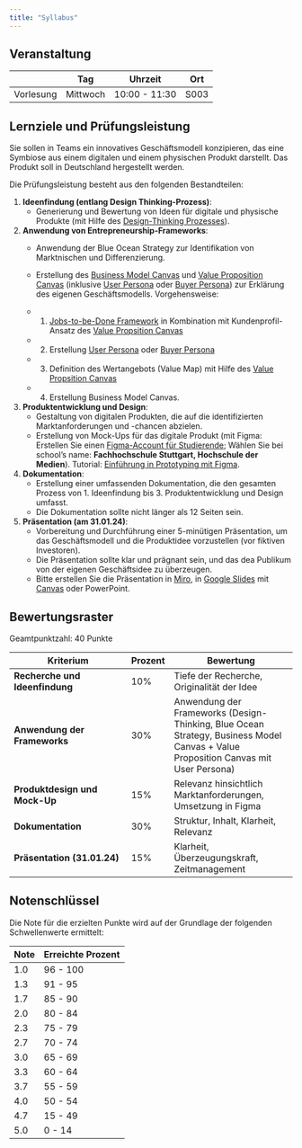 ```yaml
---
title: "Syllabus"
---
```



## Veranstaltung

|           | Tag       | Uhrzeit              | Ort |
|-----------|-----------|-------------------|----------|
| Vorlesung   | Mittwoch    | 10:00  - 11:30  |  S003  |


## Lernziele und Prüfungsleistung

Sie sollen in Teams ein innovatives Geschäftsmodell konzipieren, das eine Symbiose aus einem digitalen und einem physischen Produkt darstellt. Das Produkt soll in Deutschland hergestellt werden. 

Die Prüfungsleistung besteht aus den folgenden Bestandteilen:


1. **Ideenfindung (entlang Design Thinking-Prozess)**: 
   - Generierung und Bewertung von Ideen für digitale und physische Produkte (mit Hilfe des [Design-Thinking Prozesses](https://miro.com/de/research-und-design/was-ist-design-thinking/)).

2. **Anwendung von Entrepreneurship-Frameworks**:
   - Anwendung der Blue Ocean Strategy zur Identifikation von Marktnischen und Differenzierung.
   - Erstellung des [Business Model Canvas](/docs/business-model-canvas.qmd) und [Value Proposition Canvas](/docs/value-proposition.qmd) (inklusive [User Persona](/docs/user-persona.qmd) oder [Buyer Persona](/docs/buyer-persona.qmd)) zur Erklärung des eigenen Geschäftsmodells. Vorgehensweise: 
   
   - 1) [Jobs-to-be-Done Framework](/docs/jobs-to-be-done.qmd) in Kombination mit Kundenprofil-Ansatz des [Value Propsition Canvas](/docs/value-proposition.qmd) 
   
   - 2) Erstellung [User Persona](/docs/user-persona.qmd) oder [Buyer Persona](/docs/buyer-persona.qmd) 
   
   - 3) Definition des Wertangebots (Value Map) mit Hilfe des [Value Propsition Canvas](/docs/value-proposition.qmd)

   - 4) Erstellung Business Model Canvas.

3. **Produktentwicklung und Design**:
   - Gestaltung von digitalen Produkten, die auf die identifizierten Marktanforderungen und -chancen abzielen.
   - Erstellung von Mock-Ups für das digitale Produkt (mit Figma: Erstellen Sie einen [Figma-Account für Studierende](https://help.figma.com/hc/de/articles/360041061214-Bildungsstatus-verifizieren); Wählen Sie bei school's name: **Fachhochschule Stuttgart, Hochschule der Medien**). Tutorial: [Einführung in Prototyping mit Figma](https://help.figma.com/hc/de/articles/360040314193-Einf%C3%BChrung-in-Prototyping-in-Figma).

4. **Dokumentation**:
   - Erstellung einer umfassenden Dokumentation, die den gesamten Prozess von 1. Ideenfindung bis 3. Produktentwicklung und Design umfasst.
   - Die Dokumentation sollte nicht länger als 12 Seiten sein.

5. **Präsentation (am 31.01.24)**:
   - Vorbereitung und Durchführung einer 5-minütigen Präsentation, um das Geschäftsmodell und die Produktidee vorzustellen (vor fiktiven Investoren).
   - Die Präsentation sollte klar und prägnant sein, und das dea Publikum von der eigenen Geschäftsidee zu überzeugen.
   - Bitte erstellen Sie die Präsentation in [Miro](https://miro.com/de/templates/praesentation/), in [Google Slides](https://www.google.com/slides/about/) mit [Canvas](https://www.canva.com/) oder PowerPoint. 


## Bewertungsraster

Geamtpunktzahl: 40 Punkte

| Kriterium                         | Prozent | Bewertung                          |
|-----------------------------------|--------|------------------------------------|
| **Recherche und Ideenfindung**    | 10%     | Tiefe der Recherche, Originalität der Idee |
| **Anwendung der Frameworks**      | 30%     | Anwendung der Frameworks (Design-Thinking, Blue Ocean Strategy, Business Model Canvas + Value Proposition Canvas mit User Persona)  |
| **Produktdesign und Mock-Up**     | 15%     | Relevanz hinsichtlich Marktanforderungen, Umsetzung in Figma |
| **Dokumentation**                 | 30%     | Struktur, Inhalt, Klarheit, Relevanz |
| **Präsentation (31.01.24)**       | 15%     | Klarheit, Überzeugungskraft, Zeitmanagement |



## Notenschlüssel

Die Note für die erzielten Punkte wird auf der Grundlage der folgenden Schwellenwerte ermittelt:


|  Note       | Erreichte Prozent |
|--------------|--------------------|
| 1.0           | 96 - 100          |
| 1.3           | 91 - 95           |
| 1.7           | 85 - 90           |
| 2.0           | 80 - 84           |
| 2.3           | 75 - 79           |
| 2.7           | 70 - 74           |
| 3.0           | 65 - 69           |
| 3.3           | 60 - 64           |
| 3.7           | 55 - 59           |
| 4.0            | 50 - 54          |
| 4.7           | 15 - 49           |
| 5.0            | 0 - 14           |


